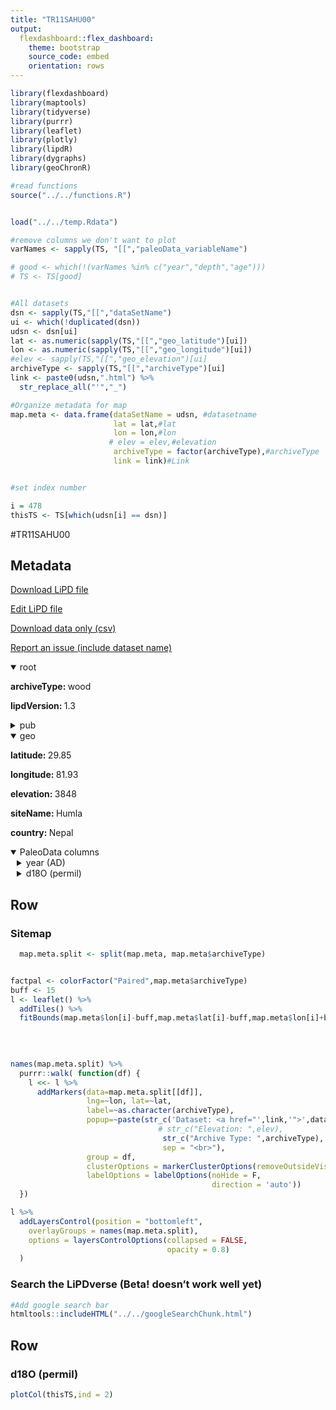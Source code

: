 ```yaml
---
title: "TR11SAHU00"
output: 
  flexdashboard::flex_dashboard:
    theme: bootstrap
    source_code: embed
    orientation: rows
---
```


```r
library(flexdashboard)
library(maptools)
library(tidyverse)
library(purrr)
library(leaflet)
library(plotly)
library(lipdR)
library(dygraphs)
library(geoChronR)

#read functions
source("../../functions.R")


load("../../temp.Rdata")

#remove columns we don't want to plot
varNames <- sapply(TS, "[[","paleoData_variableName")

# good <- which(!(varNames %in% c("year","depth","age")))
# TS <- TS[good]


#All datasets
dsn <- sapply(TS,"[[","dataSetName")
ui <- which(!duplicated(dsn))
udsn <- dsn[ui]
lat <- as.numeric(sapply(TS,"[[","geo_latitude")[ui])
lon <- as.numeric(sapply(TS,"[[","geo_longitude")[ui])
#elev <- sapply(TS,"[[","geo_elevation")[ui]
archiveType <- sapply(TS,"[[","archiveType")[ui]
link <- paste0(udsn,".html") %>% 
  str_replace_all("'","_")

#Organize metadata for map
map.meta <- data.frame(dataSetName = udsn, #datasetname
                       lat = lat,#lat
                       lon = lon,#lon
                      # elev = elev,#elevation
                       archiveType = factor(archiveType),#archiveType
                       link = link)#Link


#set index number

i = 478
thisTS <- TS[which(udsn[i] == dsn)]
```
#TR11SAHU00

Metadata {.sidebar}
-------------------------------------
[Download LiPD file](TR11SAHU00.lpd)
            

[Edit LiPD file](http://lipd.net/playground?source=http://lipdverse.org/iso2kv0_11_0/TR11SAHU00.lpd)
            

[Download data only (csv)](TR11SAHU00.csv)
            

[Report an issue (include dataset name)](https://github.com/nickmckay/LiPDverse/issues)

<details open style="margin-left: 0px">
<summary>root</summary>
<p style="margin-left: 0px"><strong>archiveType: </strong>wood
<p style="margin-left: 0px"><strong>lipdVersion: </strong>1.3
</details>
<details>
<summary>pub</summary>
<details style="margin-left: 10px">
<summary>pub1</summary>
<p style="margin-left: 10px"><strong>author: </strong>Sano M.
<p style="margin-left: 10px"><strong>journal: </strong>The Holocene
<p style="margin-left: 10px"><strong>volume: </strong>22
<p style="margin-left: 10px"><strong>pages: </strong>809-817
<p style="margin-left: 10px"><strong>pubYear: </strong>NA
<p style="margin-left: 10px"><strong>title: </strong>Increasing aridity over the past 223 years in the Nepal Himalaya inferred from a tree-ring δ18O chronology
<p style="margin-left: 10px"><strong>DOI: </strong>10.1177/0959683611430338
</details>
<details style="margin-left: 10px">
<summary>pub2</summary>
<p style="margin-left: 10px"><strong>pubYear: </strong>NA
</details>
</details>
<details open style="margin-left: 0px">
<summary>geo</summary>
<p style="margin-left: 0px"><strong>latitude: </strong>29.85
<p style="margin-left: 0px"><strong>longitude: </strong>81.93
<p style="margin-left: 0px"><strong>elevation: </strong>3848
<p style="margin-left: 0px"><strong>siteName: </strong>Humla
<p style="margin-left: 0px"><strong>country: </strong>Nepal
</details>
<details open>
<summary>PaleoData columns</summary>
<details style="margin-left: 10px">
<summary>year (AD)</summary>
<p style="margin-left: 10px"><strong>TSid: </strong>WEB9175515d
<p style="margin-left: 10px"><strong>variableName: </strong>year
<p style="margin-left: 10px"><strong>units: </strong>AD
<p style="margin-left: 10px"><strong>description: </strong>calendar year in AD
</details>
<details style="margin-left: 10px">
<summary>d18O (permil)</summary>
<p style="margin-left: 10px"><strong>TSid: </strong>WEB3638db18
<p style="margin-left: 10px"><strong>variableName: </strong>d18O
<p style="margin-left: 10px"><strong>units: </strong>permil
<p style="margin-left: 10px"><strong>description: </strong>cellulose
<details>
<summary>interpretation</summary>
<details style="margin-left: 20px">
<summary>1</summary>
<p style="margin-left: 20px"><strong>basis: </strong>Instrumental calibration. A negative correlation between Î´18O of precipitation and the amount of precipitation is observed in tropical regions including the Himalaya, which is termed as the â€˜amount effectâ€™ (AraguÃ¡s-AraguÃ¡s et al., 1998; Dansgaard, 1964; Yadava and Ramesh, 2005).
<p style="margin-left: 20px"><strong>direction: </strong>negative
<p style="margin-left: 20px"><strong>fraction: </strong>0.36
<p style="margin-left: 20px"><strong>mathematicalRelation: </strong>linear
<p style="margin-left: 20px"><strong>rank: </strong>1
<p style="margin-left: 20px"><strong>scope: </strong>climate
<p style="margin-left: 20px"><strong>seasonality: </strong>June,July, August, September
<p style="margin-left: 20px"><strong>variable: </strong>P_amount, RH, T_air, P_E
<p style="margin-left: 20px"><strong>variableDetail: </strong>Seasonal
</details>
<details style="margin-left: 20px">
<summary>2</summary>
<p style="margin-left: 20px"><strong>basis: </strong>Our interpretation of the temperature signal in the δ18O chronology is that higher temperatures stimulate evaporation of soil water, resulting in a preferential loss of lighter isotopes in soil water, which in turn is taken up by trees.
<p style="margin-left: 20px"><strong>direction: </strong>positive
<p style="margin-left: 20px"><strong>fraction: </strong>0.1225
<p style="margin-left: 20px"><strong>mathematicalRelation: </strong>linear
<p style="margin-left: 20px"><strong>rank: </strong>1
<p style="margin-left: 20px"><strong>scope: </strong>climate
<p style="margin-left: 20px"><strong>seasonality: </strong>summer (June to September)
<p style="margin-left: 20px"><strong>variable: </strong>temperature
<p style="margin-left: 20px"><strong>variableDetail: </strong>surface temperature
</details>
<details style="margin-left: 20px">
<summary>3</summary>
<p style="margin-left: 20px"><strong>basis: </strong>More specifically, lower atmospheric humidity causes higher vapor pressure gradient between leaf interstitial space and the atmosphere, resulting in a preferential loss of lighter isotopes and consequent enrichment in δ18O of leaf water.
<p style="margin-left: 20px"><strong>direction: </strong>negative
<p style="margin-left: 20px"><strong>fraction: </strong>0.3844
<p style="margin-left: 20px"><strong>mathematicalRelation: </strong>linear
<p style="margin-left: 20px"><strong>rank: </strong>1
<p style="margin-left: 20px"><strong>scope: </strong>climate
<p style="margin-left: 20px"><strong>seasonality: </strong>summer (June to September)
<p style="margin-left: 20px"><strong>variable: </strong>relative humdity
<p style="margin-left: 20px"><strong>variableDetail: </strong>surface relative humidity
</details>
<details style="margin-left: 20px">
<summary>4</summary>
<p style="margin-left: 20px"><strong>basis: </strong>Since all the responses of tree-ring δ18O to the climatic factors (precipitation, relative humidity, and temperature) are related to dry–wet conditions, the PDSI is considered to be the most useful single variable to explain the variance of our δ18O chronology.
<p style="margin-left: 20px"><strong>direction: </strong>negative
<p style="margin-left: 20px"><strong>fraction: </strong>0.5329
<p style="margin-left: 20px"><strong>mathematicalRelation: </strong>linear
<p style="margin-left: 20px"><strong>rank: </strong>1
<p style="margin-left: 20px"><strong>scope: </strong>climate
<p style="margin-left: 20px"><strong>seasonality: </strong>summer (June to September)
<p style="margin-left: 20px"><strong>variable: </strong>PDSI
<p style="margin-left: 20px"><strong>variableDetail: </strong>soil moisture stress
</details>
<details style="margin-left: 20px">
<summary>5</summary>
<p style="margin-left: 20px"><strong>basis: </strong>d18O of the leaf water takes part in synthesis of photosynthates.
<p style="margin-left: 20px"><strong>direction: </strong>negative
<p style="margin-left: 20px"><strong>inferredMaterial: </strong>leaf water
<p style="margin-left: 20px"><strong>integrationTime: </strong>1 year
<p style="margin-left: 20px"><strong>mathematicalRelation: </strong>Linear
<p style="margin-left: 20px"><strong>rank: </strong>1
<p style="margin-left: 20px"><strong>scope: </strong>isotope
<p style="margin-left: 20px"><strong>seasonality: </strong>June-September
<p style="margin-left: 20px"><strong>variable: </strong>P_E
<p style="margin-left: 20px"><strong>variableDetail: </strong>d18O of the leaf water
<p style="margin-left: 20px"><strong>coefficient: </strong>NA
<p style="margin-left: 20px"><strong>fraction: </strong>NA
</details>
<details style="margin-left: 20px">
<summary>6</summary>
<p style="margin-left: 20px"><strong>basis: </strong>calibration with instrumental record
<p style="margin-left: 20px"><strong>coefficient: </strong>NA
<p style="margin-left: 20px"><strong>direction: </strong>negative
<p style="margin-left: 20px"><strong>fraction: </strong>NA
<p style="margin-left: 20px"><strong>rank: </strong>NA
<p style="margin-left: 20px"><strong>scope: </strong>isotope
</details>
<details style="margin-left: 20px">
<summary>7</summary>
<p style="margin-left: 20px"><strong>coefficient: </strong>NA
<p style="margin-left: 20px"><strong>fraction: </strong>NA
<p style="margin-left: 20px"><strong>rank: </strong>NA
<p style="margin-left: 20px"><strong>scope: </strong>isotope
</details>
</details>
</details>

Row {.tabset .tabset-fade}
-----------------------------------------------------------------------

### Sitemap

```r
  map.meta.split <- split(map.meta, map.meta$archiveType)


factpal <- colorFactor("Paired",map.meta$archiveType)
buff <- 15
l <- leaflet() %>% 
  addTiles() %>% 
  fitBounds(map.meta$lon[i]-buff,map.meta$lat[i]-buff,map.meta$lon[i]+buff,map.meta$lat[i]+buff)
  

  
  
names(map.meta.split) %>%
  purrr::walk( function(df) {
    l <<- l %>%
      addMarkers(data=map.meta.split[[df]],
                 lng=~lon, lat=~lat,
                 label=~as.character(archiveType),
                 popup=~paste(str_c('Dataset: <a href="',link,'">',dataSetName,'</a>'),
                                 # str_c("Elevation: ",elev),
                                  str_c("Archive Type: ",archiveType),
                                  sep = "<br>"),
                 group = df,
                 clusterOptions = markerClusterOptions(removeOutsideVisibleBounds = F),
                 labelOptions = labelOptions(noHide = F,
                                             direction = 'auto'))
  })

l %>%
  addLayersControl(position = "bottomleft",
    overlayGroups = names(map.meta.split),
    options = layersControlOptions(collapsed = FALSE,
                                   opacity = 0.8)
  )
```

### Search the LiPDverse (Beta! doesn't work well yet)
```r
#Add google search bar
htmltools::includeHTML("../../googleSearchChunk.html")
```


Row {.tabset .tabset-fade}
-----------------------------------------------------------------------

### d18O (permil)
```r
plotCol(thisTS,ind = 2)
```
